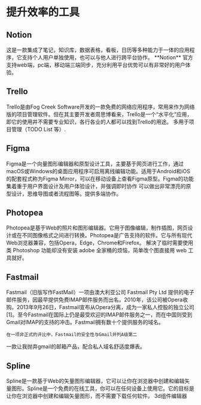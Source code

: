 
# 提升效率的工具

## Notion

<AppCard picOrgin="https://url-shortener.ri1ken.workers.dev/znwcCe" appName="Notion" website="https://notion.so" twitter="https://img.shields.io/twitter/follow/NotionHQ?style=social">
    这是一款集成了笔记，知识库，数据表格，看板，日历等多种能力于一体的应用程序，它支持个人用户单独使用，也可以与他人进行跨平台协作。
</AppCard>

<Callout>
    **Notion** 官方支持web端，pc端，移动端三端同步，充分利用平台优势可以有非常好的用户体验。
</Callout>

## Trello

<AppCard picOrgin="https://url-shortener.ri1ken.workers.dev/iCsCBz" appName="Trello" website="https://trello.com/" twitter="https://img.shields.io/twitter/follow/trello?style=social">
    Trello是由Fog Creek Software开发的一款免费的网络应用程序，常用来作为网络版的项目管理软件。但在其主要开发者周思博看来，Trello是一个“水平化”应用，即它的使用并不需要专业知识，各行各业的人都可以找到Trello的用途。
</AppCard>

<Callout>
    多用于项目管理（TODO List 等）.
</Callout>

## Figma

<AppCard picOrgin="https://url-shortener.ri1ken.workers.dev/WWEBXm" appName="Figma" website="https://www.figma.com/" twitter="https://img.shields.io/twitter/follow/figma?style=social">
    Figma是一个向量图形编辑器和原型设计工具，主要基于网页进行工作，通过macOS或Windows的桌面应用程序可启用离线编辑功能。适用于Android和iOS的配套程式称为Figma Mirror，可以在移动设备上查看Figma原型。Figma的功能集着重于用户界面设计及用户体验设计，并强调即时协作
</AppCard>

<Callout>
    可以做出非常漂亮的原型设计，思维导图或者流程图等。提供多端协作。
</Callout>

## Photopea

<AppCard picOrgin="https://url-shortener.ri1ken.workers.dev/EaA7Wi" appName="Photopea" website="https://www.photopea.com/">
    Photopea是基于Web的照片和图形编辑器。它用于图像编辑，制作插图，网页设计或在不同图像格式之间进行转换。Photopea是广告支持的软件。它与所有现代Web浏览器兼容，包括Opera，Edge，Chrome和Firefox。
</AppCard>

<Callout>
    解决了临时需要使用类 Photoshop 功能却没有安装 adobe 全家桶的烦恼，简单改个图直接用 web 工具就好。
</Callout>

## Fastmail

<AppCard picOrgin="https://url-shortener.ri1ken.workers.dev/W2A5EF" appName="Fastmail" website="https://www.fastmail.com">
    Fastmail（旧版写作FastMail）一项由澳大利亚公司 Fastmail Pty Ltd 提供的电子邮件服务，因最早提供免费IMAP邮件服务而出名。2010年，该公司被Opera收购。2013年9月26日，Fastmail宣布从Opera分离，成为一家私人控股的独立公司[1]。至今Fastmail在国际上仍是最受欢迎的IMAP邮件服务之一，而在中国则受到Gmail对IMAP的支持的冲击。Fastmail拥有数十个提供服务的域名。

    在一项非正式的评比中，Fastmail的安全性与Gmail并列A级第二
</AppCard>

<Callout>
    一款让我抛弃gmail的邮箱产品，配合私人域名舒适度爆表。
</Callout>

## Spline

<AppCard picOrgin="https://url-shortener.ri1ken.workers.dev/8SEKdX" appName="Spline" website="https://spline.design/" twitter="https://img.shields.io/twitter/follow/splinetool?style=social">
    Spline是一款基于Web的矢量图形编辑器，它可以让你在浏览器中创建和编辑矢量图形。Spline是一个免费的在线工具，你可以在任何设备上使用它。它的目标是让你在浏览器中创建和编辑矢量图形，而不需要下载任何软件。
</AppCard>

<Callout>
    3d组件编辑器
</Callout>

